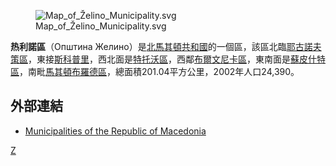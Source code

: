 [[File:Map_of_Želino_Municipality.svg|right]]

'''热利諾區'''（Општина Желино）是[[北馬其頓共和國|北馬其頓共和國]]的一個區，該區北臨[[耶古諾夫策區|耶古諾夫策區]]，東接[[斯科普里|斯科普里]]，西北面是[[特托沃區|特托沃區]]，西鄰[[布爾文尼卡區|布爾文尼卡區]]，東南面是[[蘇皮什特區|蘇皮什特區]]，南毗[[馬其頓布羅德區|馬其頓布羅德區]]，總面積201.04平方公里，2002年人口24,390。 

==外部連結==
*[https://web.archive.org/web/20100726162159/http://makedonija.name/municipalities.php Municipalities of the Republic of Macedonia]

{{北馬其頓行政區劃}}

[[Category:北马其顿行政区划|Z]]


{{Macedonia-stub}}